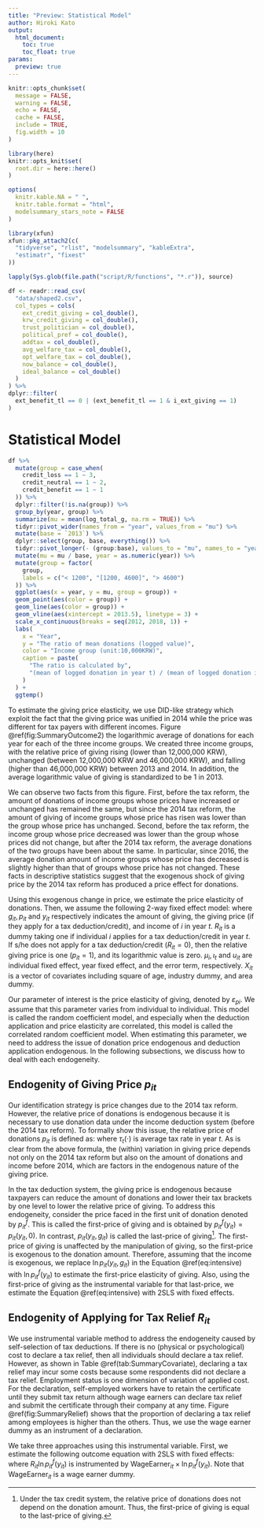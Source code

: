 ```yaml
---
title: "Preview: Statistical Model"
author: Hiroki Kato
output:
  html_document:
    toc: true
    toc_float: true
params:
  preview: true
---
```


```r
knitr::opts_chunk$set(
  message = FALSE,
  warning = FALSE,
  echo = FALSE,
  cache = FALSE,
  include = TRUE,
  fig.width = 10
)

library(here)
knitr::opts_knit$set(
  root.dir = here::here()
)

options(
  knitr.kable.NA = " ",
  knitr.table.format = "html",
  modelsummary_stars_note = FALSE
)
```

```r
library(xfun)
xfun::pkg_attach2(c(
  "tidyverse", "rlist", "modelsummary", "kableExtra",
  "estimatr", "fixest"
))

lapply(Sys.glob(file.path("script/R/functions", "*.r")), source)
```

```r
df <- readr::read_csv(
  "data/shaped2.csv",
  col_types = cols(
    ext_credit_giving = col_double(),
    krw_credit_giving = col_double(),
    trust_politician = col_double(),
    political_pref = col_double(),
    addtax = col_double(),
    avg_welfare_tax = col_double(),
    opt_welfare_tax = col_double(),
    now_balance = col_double(),
    ideal_balance = col_double()
  )
) %>%
dplyr::filter(
  ext_benefit_tl == 0 | (ext_benefit_tl == 1 & i_ext_giving == 1)
)
```

# Statistical Model

```r
df %>%
  mutate(group = case_when(
    credit_loss == 1 ~ 3,
    credit_neutral == 1 ~ 2,
    credit_benefit == 1 ~ 1
  )) %>%
  dplyr::filter(!is.na(group)) %>%
  group_by(year, group) %>%
  summarize(mu = mean(log_total_g, na.rm = TRUE)) %>%
  tidyr::pivot_wider(names_from = "year", values_from = "mu") %>%
  mutate(base = `2013`) %>%
  dplyr::select(group, base, everything()) %>%
  tidyr::pivot_longer(- (group:base), values_to = "mu", names_to = "year") %>%
  mutate(mu = mu / base, year = as.numeric(year)) %>%
  mutate(group = factor(
    group,
    labels = c("< 1200", "[1200, 4600]", "> 4600")
  )) %>%
  ggplot(aes(x = year, y = mu, group = group)) +
  geom_point(aes(color = group)) +
  geom_line(aes(color = group)) +
  geom_vline(aes(xintercept = 2013.5), linetype = 3) +
  scale_x_continuous(breaks = seq(2012, 2018, 1)) +
  labs(
    x = "Year",
    y = "The ratio of mean donations (logged value)",
    color = "Income group (unit:10,000KRW)",
    caption = paste(
      "The ratio is calculated by",
      "(mean of logged donation in year t) / (mean of logged donation in 2013)."
    )
  ) +
  ggtemp()
```

To estimate the giving price elasticity,
we use DID-like strategy which exploit the fact that the giving price was unified in 2014
while the price was different for tax payers with different incomes.
Figure \@ref(fig:SummaryOutcome2) the logarithmic average of donations for each year for each of the three income groups.
We created three income groups, with the relative price of giving rising (lower than 12,000,000 KRW),
unchanged (between 12,000,000 KRW and 46,000,000 KRW),
and falling (higher than 46,000,000 KRW) between 2013 and 2014.
In addition, the average logarithmic value of giving is standardized to be 1 in 2013. 

We can observe two facts from this figure.
First, before the tax reform, the amount of donations of income groups whose prices have increased or unchanged has remained the same,
but since the 2014 tax reform, the amount of giving of income groups whose price has risen was lower than the group whose price has unchanged.
Second, before the tax reform, the income group whose price decreased was lower than the group whose prices did not change,
but after the 2014 tax reform, the average donations of the two groups have been about the same.
In particular, since 2016,
the average donation amount of income groups whose price has decreased is slightly higher than that of groups whose price has not changed.
These facts in descriptive statistics suggest that
the exogenous shock of giving price by the 2014 tax reform has produced a  price effect for donations.

Using this exogenous change in price, we estimate the price elasticity of donations.
Then, we assume the following 2-way fixed effect model:
\begin{equation}
    \ln g_{it} = \varepsilon_{pi} R_{it} \ln p_{it}(y_{it}, g_{it}) + \varepsilon_y \ln y_{it} 
    + X_{it}\beta +\mu_i +\iota_t +u_{it}, (\#eq:intensive)
\end{equation}
where $g_{it}, p_{it}$ and $y_{it}$ respectively indicates
the amount of giving, the giving price (if they apply for a tax deduction/credit), and income of $i$ in year $t$.
$R_{it}$ is a dummy taking one if individual $i$ applies for a tax deduction/credit in year $t$.
If s/he does not apply for a tax deduction/credit ($R_{it} = 0$), then the relative giving price is one ($p_{it} = 1$),
and its logarithmic value is zero.
$\mu_i, \iota_t$ and $u_{it}$ are individual fixed effect, year fixed effect, and the error term, respectively. 
$X_{it}$ is a vector of covariates including square of age, industry dummy, and area dummy.

Our parameter of interest is the price elasticity of giving, denoted by $\varepsilon_{pi}$.
We assume that this parameter varies from individual to individual.
This model is called the random coefficient model,
and especially when the deduction application and price elasticity are correlated,
this model is called the correlated random coefficient model.
When estimating this parameter,
we need to address the issue of donation price endogenous
and deduction application endogenous.
In the following subsections, we discuss how to deal with each endogeneity.

## Endogenity of Giving Price $p_{it}$

Our identification strategy is price changes due to the 2014 tax reform.
However, the relative price of donations is endogenous
because it is necessary to use donation data under the income deduction system (before the 2014 tax reform).
To formally show this issue, the relative price of donations $p_{it}$ is defined as:
\begin{align}
  p_{it}(y_{it}, g_{it}) =
  \begin{cases}
    1 - \tau_t(y_{it} - g_{it})  \quad\text{if}\quad t < 2014  \\
    1 - m \quad\text{if}\quad t \ge 2014
  \end{cases}, (\#eq:price)
\end{align}
where $\tau_t(\cdot)$ is average tax rate in year $t$.
As is clear from the above formula,
the (within) variation in giving price depends not only on the 2014 tax reform
but also on the amount of donations and income before 2014,
which are factors in the endogenous nature of the giving price.

In the tax deduction system,
the giving price is endogenous
because taxpayers can reduce the amount of donations and
lower their tax brackets by one level to lower the relative price of giving.
To address this endogeneity, consider the price faced in the first unit of donation denoted by $p^f_{it}$.
This is called the first-price of giving and is obtained by $p^f_{it}(y_{it}) = p_{it}(y_{it}, 0)$.
In contrast, $p_{it}(y_{it}, g_{it})$ is called the last-price of giving[^fprice_credit].
The first-price of giving is unaffected by the manipulation of giving,
so the first-price is exogenous to the donation amount.
Therefore, assuming that the income is exogenous,
we replace $\ln p_{it}(y_{it}, g_{it})$ in the Equation \@ref(eq:intensive) with $\ln p^f_{it}(y_{it})$
to estimate the first-price elasticity of giving.
Also, using the first-price of giving as the instrumental variable for that last-price,
we estimate the Equation \@ref(eq:intensive) with 2SLS with fixed effects.

[^fprice_credit]: Under the tax credit system, the relative price of donations does not depend on the donation amount. Thus, the first-price of giving is equal to the last-price of giving.

## Endogenity of Applying for Tax Relief $R_{it}$

We use instrumental variable method to address the endogeneity caused by self-selection of tax deductions.
If there is no (physical or psychological) cost to declare a tax relief,
then all individuals should declare a tax relief. 
However, as shown in Table \@ref(tab:SummaryCovariate),
declaring a tax relief may incur some costs because some respondents did not declare a tax relief.
Employment status is one dimension of variation of applied cost.
For the declaration, self-employed workers have to retain the certificate until they submit tax return although wage earners can declare tax relief and submit the certificate through their company at any time.
Figure \@ref(fig:SummaryRelief) shows that
the proportion of declaring a tax relief among employees is higher than the others.
Thus, we use the wage earner dummy as an instrument of a declaration.

We take three approaches using this instrumental variable.
First, we estimate the following outcome equation with 2SLS with fixed effects:
\begin{equation}
    \ln g_{it} = \varepsilon_{pi} (R_{it} \ln p^f_{it}(y_{it})) + \varepsilon_y \ln y_{it} 
    + X_{it}\beta +\mu_i +\iota_t +u_{it},
\end{equation}
where $R_{it} \ln p^f_{it}(y_{it})$ is instrumented by
$\text{WageEarner}_{it} \times \ln p^f_{it}(y_{it})$.
Note that $\text{WageEarner}_{it}$ is a wage earner dummy.
